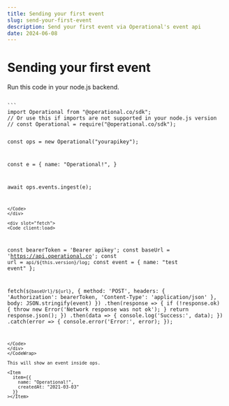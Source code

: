 ```yaml
---
title: Sending your first event
slug: send-your-first-event
description: Send your first event via Operational's event api
date: 2024-06-08
---
```




# Sending your first event

Run this code in your node.js backend.

<CodeWrap client:load>
<div slot="node">
<Code client:load>
```
import Operational from "@operational.co/sdk";
// Or use this if imports are not supported in your node.js version
// const Operational = require("@operational.co/sdk");

const ops = new Operational("yourapikey");

const e = {
  name: "Operational!",
}

await ops.events.ingest(e);
```
</Code>
</div>

<div slot="fetch">
<Code client:load>
```
const bearerToken = 'Bearer apikey';
const baseUrl = 'https://api.operational.co';
const url = `api/${this.version}/log`;
const event = {
  name: "test event"
};

fetch(`${baseUrl}/${url}`, {
  method: 'POST',
  headers: {
    'Authorization': bearerToken,
    'Content-Type': 'application/json'
  },
  body: JSON.stringify(event)
})
.then(response => {
  if (!response.ok) {
    throw new Error('Network response was not ok');
  }
  return response.json();
})
.then(data => {
  console.log('Success:', data);
})
.catch(error => {
  console.error('Error:', error);
});
```
</Code>
</div>
</CodeWrap>

This will show an event inside ops.

<Item
  item={{
    name: "Operational!",
    createdAt: "2021-03-03"
  }}
></Item>
